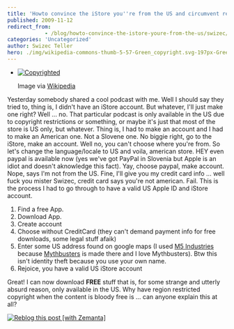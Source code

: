 ```yaml
---
title: 'Howto convince the iStore you''re from the US and circumvent regional copyright restrictions'
published: 2009-11-12
redirect_from: 
            - /blog/howto-convince-the-istore-youre-from-the-us/swizec/824
categories: 'Uncategorized'
author: Swizec Teller
hero: ./img/wikipedia-commons-thumb-5-57-Green_copyright.svg-197px-Green_copyright.svg.png
---
```

- [![Copyrighted](./img/wikipedia-commons-thumb-5-57-Green_copyright.svg-197px-Green_copyright.svg.png "Copyrighted")](http://commons.wikipedia.org/wiki/Image:Green_copyright.svg)

  Image via [Wikipedia](http://commons.wikipedia.org/wiki/Image:Green_copyright.svg)

Yesterday somebody shared a cool podcast with me. Well I should say they tried to, thing is, I didn't have an iStore account. But whatever, I'll just make one right? Well ... no. That particular podcast is only available in the US due to copyright restrictions or something, or maybe it's just that most of the store is US only, but whatever. Thing is, I had to make an account and I had to make an American one. Not a Slovene one. No biggie right, go to the iStore, make an account. Well no, you can't choose where you're from. So let's change the language/locale to US and voila, american store. HEY even paypal is available now (yes we've got PayPal in Slovenia but Apple is an idiot and doesn't aknowledge this fact). Yay, choose paypal, make account. Nope, says I'm not from the US. Fine, I'll give you my credit card info ... well fuck you mister Swizec, credit card says you're not american. Fail. This is the process I had to go through to have a valid US Apple ID and iStore account.

1. Find a free App.
2. Download App.
3. Create account
4. Choose without CreditCard (they can't demand payment info for free downloads, some legal stuff afaik)
5. Enter some US address found on google maps (I used [M5 Industries](http://en.wikipedia.org/wiki/M5_Industries "M5 Industries") because [Mythbusters](http://en.wikipedia.org/wiki/MythBusters "MythBusters") is made there and I love Mythbusters). Btw this isn't identity theft because you use your own name.
6. Rejoice, you have a valid US iStore account

Great! I can now download **FREE** stuff that is, for some strange and utterly absurd reason, only available in the US. Why have region restricted copyright when the content is bloody free is ... can anyone explain this at all?

[![Reblog this post \[with Zemanta\]](http://img.zemanta.com/reblog_e.png?x-id=b7015c77-1a4f-4945-97ad-10b5f0edea2f)](http://reblog.zemanta.com/zemified/b7015c77-1a4f-4945-97ad-10b5f0edea2f/ "Reblog this post \[with Zemanta]")